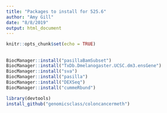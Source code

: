 ```yaml
---
title: "Packages to install for 525.6"
author: "Amy Gill"
date: "8/8/2019"
output: html_document
---
```


```r
knitr::opts_chunk$set(echo = TRUE)
```

## 

```r

BiocManager::install("pasillaBamSubset")
BiocManager::install("TxDb.Dmelanogaster.UCSC.dm3.ensGene")
BiocManager::install("sva")
BiocManager::install("pasilla")
BiocManager::install("DEXSeq")
BiocManager::install("cummeRbund")

library(devtools)
install_github("genomicsclass/coloncancermeth")
```


```r

```

```r

```

